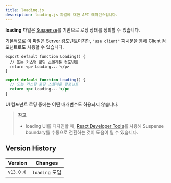 ```yaml
---
title: loading.js
description: loading.js 파일에 대한 API 레퍼런스입니다.
---
```


**loading** 파일은 [Suspense](/docs/app/building-your-application/routing/loading-ui-and-streaming)를 기반으로 로딩 상태를 정의할 수 있습니다.

기본적으로 이 파일은 [Server 컴포넌트](/docs/getting-started/react-essentials#server-components)이지만, `"use client"` 지시문을 통해 Client 컴포넌트로도 사용할 수 있습니다.

```tsx filename="app/feed/loading.tsx" switcher
export default function Loading() {
  // 또는 커스텀 로딩 스켈레톤 컴포넌트
  return <p>'Loading...'</p>
}
```

```jsx filename="app/feed/loading.js" switcher
export default function Loading() {
  // 또는 커스텀 로딩 스켈레톤 컴포넌트
  return <p>'Loading...'</p>
}
```

UI 컴포넌트 로딩 중에는 어떤 매개변수도 허용되지 않습니다.

> **참고**
>
> - loading UI를 디자인할 때, [React Developer Tools](https://react.dev/learn/react-developer-tools)를 사용해 Suspense boundary를 수동으로 전환하는 것이 도움이 될 수 있습니다.

## Version History

| Version   | Changes        |
| --------- | -------------- |
| `v13.0.0` | `loading` 도입 |
